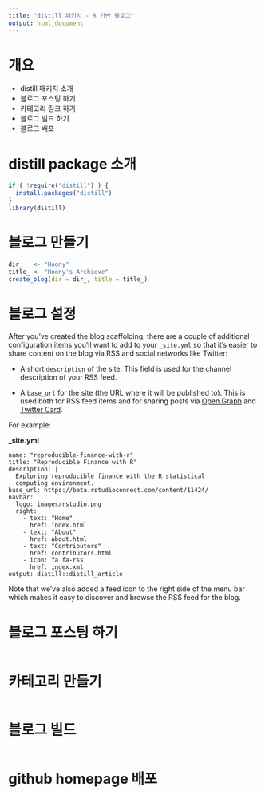 ```yaml
---
title: "distill 패키지 - R 기반 블로그"
output: html_document
---
```


# 개요

-   distill 패키지 소개
-   블로그 포스팅 하기
-   카테고리 링크 하기
-   블로그 빌드 하기
-   블로그 배포

# distill package 소개

```r
if ( !require("distill") ) {
  install.packages("distill")  
}
library(distill)
```

# 블로그 만들기

```r
dir_   <- "Hoony"
title_ <- "Hoony's Archieve"
create_blog(dir = dir_, title = title_)

```

# 블로그 설정

After you've created the blog scaffolding, there are a couple of additional configuration items you'll want to add to your `_site.yml` so that it's easier to share content on the blog via RSS and social networks like Twitter:

-   A short `description` of the site. This field is used for the channel description of your RSS feed.

-   A `base_url` for the site (the URL where it will be published to). This is used both for RSS feed items and for sharing posts via [Open Graph](https://rstudio.github.io/distill/metadata.html#open-graph) and [Twitter Card](https://rstudio.github.io/distill/metadata.html#twitter-card).

For example:

**\_site.yml**

    name: "reproducible-finance-with-r"
    title: "Reproducible Finance with R"
    description: |
      Exploring reproducible finance with the R statistical 
      computing environment.
    base_url: https://beta.rstudioconnect.com/content/11424/
    navbar:
      logo: images/rstudio.png
      right:
        - text: "Home"
          href: index.html
        - text: "About"
          href: about.html
        - text: "Contributors"
          href: contributors.html
        - icon: fa fa-rss
          href: index.xml
    output: distill::distill_article

Note that we've also added a feed icon to the right side of the menu bar which makes it easy to discover and browse the RSS feed for the blog.

# 블로그 포스팅 하기

```r


```

# 카테고리 만들기

```r


```

# 블로그 빌드

```r


```

# github homepage 배포

```r


```
